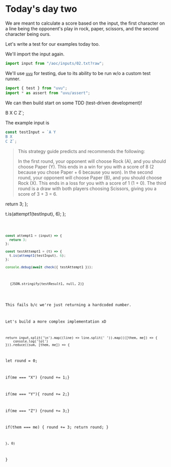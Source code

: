 <Fragment set:html="<!DOCTYPE html>" />
<meta name="viewport" content="width=device-width,initial-scale=1" />
<link
  rel="stylesheet"
  href="https://cdn.jsdelivr.net/npm/water.css@2/out/water.css"
/>
<link rel="stylesheet" href="/styles.css" />


# Today's day two

We are meant to calculate a score based on the input, the first character on a
line being the opponent's play in rock, paper, scissors, and the second
character being ours.

Let's write a test for our examples today too.

We'll import the input again.


```ts
import input from "/aoc/inputs/02.txt?raw";
```

We'll use [`uvu`](https://github.com/lukeed/uvu) for testing, due to its ability
to be run w/o a custom test runner.

```ts
import { test } from "uvu";
import * as assert from "uvu/assert";
```


We can then build start on some TDD (test-driven development)!

B X
C Z`;

The example input is

```ts
const testInput = `A Y
B X
C Z`;
```

> This strategy guide predicts and recommends the following:
>
> In the first round, your opponent will choose Rock (A), and you should choose
> Paper (Y). This ends in a win for you with a score of 8 (2 because you chose
> Paper + 6 because you won). In the second round, your opponent will choose
> Paper (B), and you should choose Rock (X). This ends in a loss for you with a
> score of 1 (1 + 0). The third round is a draw with both players choosing
> Scissors, giving you a score of 3 + 3 = 6.


  return 3;
};

  t.is(attempt1(testInput), 6);
};




<Code code={attempt1Raw} lang="ts" />

```ts
const attempt1 = (input) => {
  return 3;
};

const testAttempt1 = (t) => {
  t.is(attempt1(testInput), 6);
};

console.debug(await check({ testAttempt1 }));
```

<pre>
  <code>{JSON.stringify(testResult1, null, 2)}</code>
</pre>

This fails b/c we're just returning a hardcoded number.

Let's build a more complex implementation xD

    return input.split('\n').map((line) => line.split(' ')).map((([them, me]) => {
        console.log('lol')
    })).reduce((sum, [them, me]) => {
let round = 0;

if(me === "X") {round += 1;}

if(me === "Y"){ round += 2;}

if(me === "Z") {round += 3;}

if(them === me) { round += 3; return round; }

    }, 0)

}
